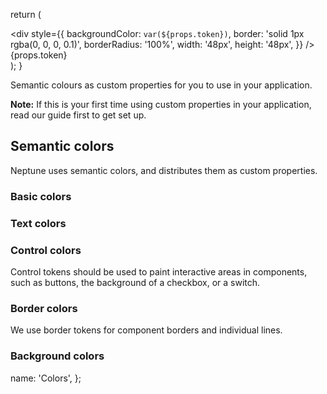 
  return (
    <div className="d-flex align-items-center m-b-2">
      <div
        style={{
          backgroundColor: `var(${props.token})`,
          border: 'solid 1px rgba(0, 0, 0, 0.1)',
          borderRadius: '100%',
          width: '48px',
          height: '48px',
        }}
      />
      <div className="m-l-2">{props.token}</div>
    </div>
  );
}

Semantic colours as custom properties for you to use in your application.

**Note:** If this is your first time using custom properties in your application, read <DocLink href="/about/Styles#tokens-custom-properties">our guide</DocLink> first to get set up.

## Semantic colors

Neptune uses semantic colors, and distributes them as custom properties.

<div className="m-b-4">
  <h3>Basic colors</h3>
  <ColorToken token="--color-primary" textColor="#fff" />
  <ColorToken token="--color-secondary" textColor="#fff" />
  <ColorToken token="--color-accent" textColor="#fff" />
  <ColorToken token="--color-positive" textColor="#fff" />
  <ColorToken token="--color-negative" textColor="#fff" />
  <ColorToken token="--color-warning" textColor="#fff" />
</div>

<div className="m-b-4">
  <h3>Text colors</h3>
  <ColorToken token="--color-text-primary" textColor="#fff" />
  <ColorToken token="--color-text-secondary" textColor="#fff" />
  <ColorToken token="--color-text-inactive" textColor="#fff" />
  <ColorToken token="--color-text-control" textColor="#fff" />
  <ColorToken token="--color-text-important" textColor="#fff" />
  <ColorToken token="--color-text-link" textColor="#fff" />
  <ColorToken token="--color-text-link-hover" textColor="#fff" />
  <ColorToken token="--color-text-link-active" textColor="#fff" />
  <ColorToken token="--color-text-positive" textColor="#fff" />
  <ColorToken token="--color-text-negative" textColor="#fff" />
  <ColorToken token="--color-text-warning" textColor="#fff" />
</div>

<div className="m-b-4">
  <h3>Control colors</h3>
  <p>
    Control tokens should be used to paint interactive areas in components, such as buttons, the
    background of a checkbox, or a switch.
  </p>
  <ColorToken token="--color-control-accent" textColor="#fff" />
  <ColorToken token="--color-control-accent-hover" textColor="#fff" />
  <ColorToken token="--color-control-accent-active" textColor="#fff" />
  <ColorToken token="--color-control-positive" textColor="#fff" />
  <ColorToken token="--color-control-positive-hover" textColor="#fff" />
  <ColorToken token="--color-control-positive-active" textColor="#fff" />
  <ColorToken token="--color-control-negative" textColor="#fff" />
  <ColorToken token="--color-control-negative-hover" textColor="#fff" />
  <ColorToken token="--color-control-negative-active" textColor="#fff" />
  <ColorToken token="--color-control-warning" textColor="#fff" />
  <ColorToken token="--color-control-warning-hover" textColor="#fff" />
  <ColorToken token="--color-control-warning-active" textColor="#fff" />
</div>

<div className="m-b-4">
  <h3>Border colors</h3>
  <p>We use border tokens for component borders and individual lines.</p>
  <ColorToken token="--color-border-neutral" />
  <ColorToken token="--color-border-focus" textColor="#fff" />
  <ColorToken token="--color-border-positive" textColor="#fff" />
  <ColorToken token="--color-border-negative" textColor="#fff" />
  <ColorToken token="--color-border-warning" textColor="#fff" />
</div>

<div className="m-b-4">
  <h3>Background colors</h3>
  <ColorToken token="--color-background-screen" />
  <ColorToken token="--color-background-elevated" />
  <ColorToken token="--color-background-accent" />
  <ColorToken token="--color-background-positive" />
  <ColorToken token="--color-background-negative" />
  <ColorToken token="--color-background-warning" />
</div>

  name: 'Colors',
};

